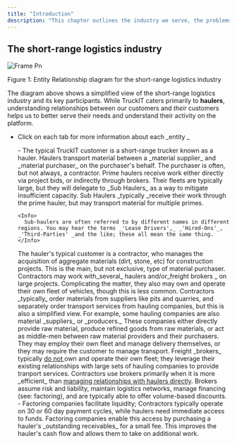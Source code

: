 ```yaml
---
title: "Introduction"
description: "This chapter outlines the industry we serve, the problems we address, and TruckIT's unique position in the market."
---
```


## The short-range logistics industry

![Frame Pn](/images/Frame.png)

<Info>
  Figure 1: Entity Relationship diagram for the short-range logistics industry
</Info>

The diagram above shows a simplified view of the short-range logistics industry and its key participants. While TruckIT caters primarily to **haulers**, understanding relationships between our customers and _their_ customers helps us to better serve their needs and understand their activity on the platform.

- Click on each tab for more information about each _entity _

  <Accordion title="Hauler" icon="sparkles">
    - The typical TruckIT customer is a short-range trucker known as a hauler. Haulers transport material between a _material supplier_ and _material purchaser_ on the purchaser's behalf. The purchaser is often, but not always, a contractor. Prime haulers receive work either directly via project bids, or indirectly through brokers. Their fleets are typically large, but they will delegate to _Sub Haulers_ as a way to mitigate insufficient capacity. Sub Haulers _typically _receive their work through the prime hauler, but may transport material for multiple primes.

      <Info>
        Sub-haulers are often referred to by different names in different regions. You may hear the terms _'Lease Drivers',_ _'Hired-Ons'_, _'Third-Parties' _and the like; these all mean the same thing.
      </Info>
  </Accordion>
  <Accordion title="Contractor" icon="sparkles">
    The hauler's typical customer is a contractor, who manages the acquisition of aggregate materials (dirt, stone, etc) for construction projects. This is the main, but not exclusive, type of material purchaser. Contractors may work with_several_  haulers and/or_freight brokers _ on large projects. Complicating the matter, they also may own and operate their own fleet of vehicles, though this is less common. Contractors _typically_ order materials from suppliers like pits and quarries, and separately order transport services from hauling companies, but this is also a simplified view. For example, some hauling companies are also material _suppliers_ or _producers._
  </Accordion>
  <Accordion title="Material Supplier" icon="sparkles">
    These companies either directly provide raw material, produce refined goods from raw materials, or act as middle-men between raw material providers and their purchasers. They may employ their own fleet and manage delivery themselves, or they may require the customer to manage transport.
  </Accordion>
  <Accordion title="Broker" icon="sparkles">
    Freight _brokers_ typically <u>do not </u>own and operate their own fleet; they leverage their existing relationships with large sets of hauling companies to provide tranport services. Contractors use brokers primarily when it is more _efficient_ than <u>managing relationships with haulers directly</u>. Brokers assume risk and liability, maintain logistics networks, manage financing (see: factoring), and are typically able to offer volume-based discounts.
  </Accordion>
  <Accordion title="Factoring Companies" icon="sparkles">
    -  Factoring companies facilitate liquidity; Contractors typically operate on 30 or 60 day payment cycles, while haulers need immediate access to funds. Factoring companies enable this access by purchasing a hauler's _outstanding receivables_ for a small fee. This improves the hauler's cash flow and allows them to take on additional work.
  </Accordion>